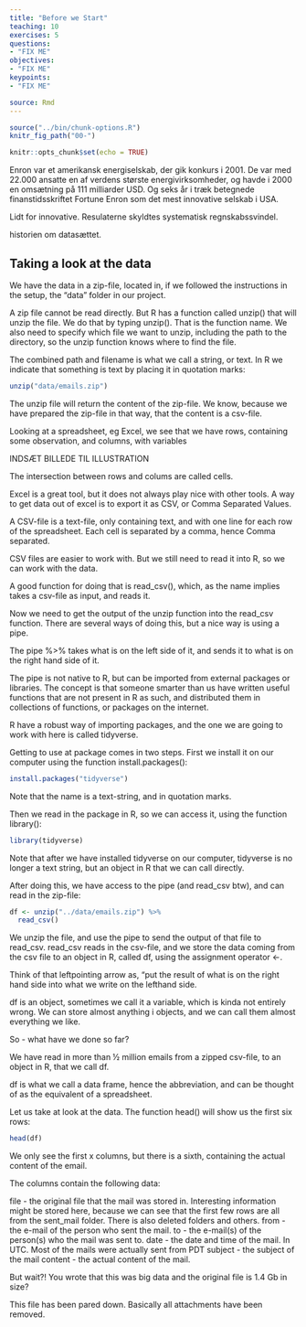 ```yaml
---
title: "Before we Start"
teaching: 10
exercises: 5
questions:
- "FIX ME"
objectives:
- "FIX ME"
keypoints:
- "FIX ME"

source: Rmd
---
```


```r
source("../bin/chunk-options.R")
knitr_fig_path("00-")
```

```r
knitr::opts_chunk$set(echo = TRUE)
```

Enron var et amerikansk energiselskab, der gik konkurs i 2001. De var med
22.000 ansatte en af verdens største energivirksomheder, og havde i 2000
en omsætning på 111 milliarder USD. Og seks år i træk betegnede finanstidsskriftet
Fortune Enron som det mest innovative selskab i USA. 

Lidt for innovative. Resulaterne skyldtes systematisk regnskabssvindel.

historien om datasættet.

## Taking a look at the data

We have the data in a zip-file, located in, if we followed the instructions in
the setup, the "data" folder in our project.

A zip file cannot be read directly. But R has a function called unzip() that will
unzip the file. We do that by typing unzip(). That is the function name. We 
also need to specify which file we want to unzip, including the path to the 
directory, so the unzip function knows where to find the file. 

The combined path and filename is what we call a string, or text. In R we 
indicate that something is text by placing it in quotation marks:

```r
unzip("data/emails.zip")
```

The unzip file will return the content of the zip-file. We know, because we have
prepared the zip-file in that way, that the content is a csv-file.

Looking at a spreadsheet, eg Excel, we see that we have rows, containing 
some observation, and columns, with variables

INDSÆT BILLEDE TIL ILLUSTRATION

The intersection between rows and colums are called cells.

Excel is a great tool, but it does not always play nice with other tools. A way
to get data out of excel is to export it as CSV, or Comma Separated Values.

A CSV-file is a text-file, only containing text, and with one line for each row
of the spreadsheet. Each cell is separated by a comma, hence Comma separated.

CSV files are easier to work with. But we still need to read it into R, so we 
can work with the data.

A good function for doing that is read_csv(), which, as the name implies takes
a csv-file as input, and reads it.

Now we need to get the output of the unzip function into the read_csv function.
There are several ways of doing this, but a nice way is using a pipe.

The pipe %>% takes what is on the left side of it, and sends it to what is on 
the right hand side of it.

The pipe is not native to R, but can be imported from external packages or
libraries. The concept is that someone smarter than us have written useful functions
that are not present in R as such, and distributed them in collections of functions,
or packages on the internet.

R have a robust way of importing packages, and the one we are going to work with
here is called tidyverse.

Getting to use at package comes in two steps. First we install it on our computer
using the function install.packages():
```r
install.packages("tidyverse")
```

Note that the name is a text-string, and in quotation marks.

Then we read in the package in R, so we can access it, using the function library():
```r
library(tidyverse)
```

Note that after we have installed tidyverse on our computer, tidyverse is no longer
a text string, but an object in R that we can call directly.

After doing this, we have access to the pipe (and read_csv btw), and can read in
the zip-file:

```r
df <- unzip("../data/emails.zip") %>% 
  read_csv()
```
We unzip the file, and use the pipe to send the output of that file to read_csv.
read_csv reads in the csv-file, and we store the data coming from the csv file
to an object in R, called df, using the assignment operator <-.

Think of that leftpointing arrow as, "put the result of what is on the right
hand side into what we write on the lefthand side.

df is an object, sometimes we call it a variable, which is kinda not entirely wrong.
We can store almost anything i objects, and we can call them almost everything we 
like.

So - what have we done so far?

We have read in more than ½ million emails from a zipped csv-file, to an object
in R, that we call df.

df is what we call a data frame, hence the abbreviation, and can be thought of
as the equivalent of a spreadsheet.

Let us take at look at the data. The function head() will show us the first six
rows:
```r
head(df)
```

We only see the first x columns, but there is a sixth, containing the actual content
of the email.

The columns contain the following data:

file - the original file that the mail was stored in. Interesting information 
might be stored here, because we can see that the first few rows are all from
the sent_mail folder. There is also deleted folders and others.
from - the e-mail of the person who sent the mail.
to - the e-mail(s) of the person(s) who the mail was sent to.
date - the date and time of the mail. In UTC. Most of the mails were actually sent from PDT
subject - the subject of the mail
content - the actual content of the mail.

But wait?! You wrote that this was big data and the original file is 1.4 Gb in size?

This file has been pared down. Basically all attachments have been removed.


